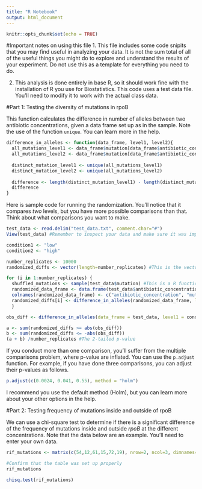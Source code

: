 ```yaml
---
title: "R Notebook"
output: html_document
---
```



```r
knitr::opts_chunk$set(echo = TRUE)
```

#Important notes on using this file
1. This file includes some code snipits that you may find useful in analyzing your data. It is not the sum total of all of the useful things you might do to explore and understand the results of your experiment. Do not use this as a template for everything you need to do.

2. This analysis is done entirely in base R, so it should work fine with the installation of R you use for Biostatistics. This code uses a test data file. You'll need to modify it to work with the actual class data.

#Part 1: Testing the diversity of mutations in rpoB

This function calculates the difference in number of alleles between two antibiotic concentrations, given a data frame set up as in the sample. Note the use of the function `unique`. You can learn more in the help.
```r

difference_in_alleles <- function(data_frame, level1, level2){
  all_mutations_level1 <- data_frame$mutation[data_frame$antibiotic_concentration==level1]
  all_mutations_level2 <- data_frame$mutation[data_frame$antibiotic_concentration==level2]
  
  distinct_mutation_level1 <- unique(all_mutations_level1)
  distinct_mutation_level2 <- unique(all_mutations_level2)
  
  difference <- length(distinct_mutation_level1) - length(distinct_mutation_level2)
  difference
}
```

Here is sample code for running the randomization. You'll notice that it compares *two* levels, but you have more possible comparisons than that. Think about what comparisons you want to make.

```r
test_data <- read.delim("test_data.txt", comment.char="#")
View(test_data) #Remember to inspect your data and make sure it was imported correctly!
```

```r
condition1 <- "low"
condition2 <- "high"

number_replicates <- 10000
randomized_diffs <- vector(length=number_replicates) #This is the vector that will hold the result of each randomization

for (i in 1:number_replicates) {
  shuffled_mutations <- sample(test_data$mutation) #This is a R function that, in this case, shuffles the order of all the entries in the vector
  randomized_data_frame <- data.frame(test_data$antibiotic_concentration, shuffled_mutations)
  colnames(randomized_data_frame) <- c("antibiotic_concentration", "mutation")
  randomized_diffs[i] <- difference_in_alleles(randomized_data_frame, level1=condition1, level2=condition2)
  }

obs_diff <- difference_in_alleles(data_frame = test_data, level1 = condition1, level2 = condition2)

a <- sum(randomized_diffs >= abs(obs_diff))
b <- sum(randomized_diffs <= -abs(obs_diff))
(a + b) /number_replicates #The 2-tailed p-value

```

If you conduct more than one comparison, you'll suffer from the multiple comparisons problem, where p-value are inflated. You can use the `p.adjust` function. For example, if you have done three comparisons, you can adjust their p-values as follows.

```r
p.adjust(c(0.0024, 0.041, 0.55), method = "holm")
```
I recommend you use the default method (Holm), but you can learn more about your other options in the help.

#Part 2: Testing frequency of mutations inside and outside of rpoB

We can use a chi-square test to determine if there is a significant difference of the frequency of mutations inside and outside *rpoB* at the different concentrations. Note that the data below are an example. You'll need to enter your own data. 

```r
rif_mutations <- matrix(c(54,12,61,15,72,19), nrow=2, ncol=3, dimnames=list(c("in rpoB", "outside rpoB"), c("low", "med", "high")))

#Confirm that the table was set up properly
rif_mutations

chisq.test(rif_mutations)

```


